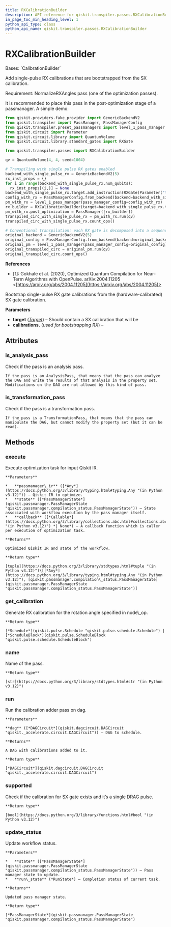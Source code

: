 ```yaml
---
title: RXCalibrationBuilder
description: API reference for qiskit.transpiler.passes.RXCalibrationBuilder
in_page_toc_min_heading_level: 1
python_api_type: class
python_api_name: qiskit.transpiler.passes.RXCalibrationBuilder
---
```


# RXCalibrationBuilder

<Class id="qiskit.transpiler.passes.RXCalibrationBuilder" isDedicatedPage={true} github="https://github.com/Qiskit/qiskit/tree/main/qiskit/transpiler/passes/calibration/rx_builder.py#L29-L138" signature="qiskit.transpiler.passes.RXCalibrationBuilder(*args, **kwargs)" modifiers="class">
  Bases: `CalibrationBuilder`

  Add single-pulse RX calibrations that are bootstrapped from the SX calibration.

  <Admonition title="Note" type="note">
    Requirement: NormalizeRXAngles pass (one of the optimization passes).
  </Admonition>

  It is recommended to place this pass in the post-optimization stage of a passmanager. A simple demo:

  ```python
  from qiskit.providers.fake_provider import GenericBackendV2
  from qiskit.transpiler import PassManager, PassManagerConfig
  from qiskit.transpiler.preset_passmanagers import level_1_pass_manager
  from qiskit.circuit import Parameter
  from qiskit.circuit.library import QuantumVolume
  from qiskit.circuit.library.standard_gates import RXGate

  from qiskit.transpiler.passes import RXCalibrationBuilder

  qv = QuantumVolume(4, 4, seed=1004)

  # Transpiling with single pulse RX gates enabled
  backend_with_single_pulse_rx = GenericBackendV2(5)
  rx_inst_props = {}
  for i in range(backend_with_single_pulse_rx.num_qubits):
    rx_inst_props[(i,)] = None
  backend_with_single_pulse_rx.target.add_instruction(RXGate(Parameter("theta")), rx_inst_props)
  config_with_rx = PassManagerConfig.from_backend(backend=backend_with_single_pulse_rx)
  pm_with_rx = level_1_pass_manager(pass_manager_config=config_with_rx)
  rx_builder = RXCalibrationBuilder(target=backend_with_single_pulse_rx.target)
  pm_with_rx.post_optimization = PassManager([rx_builder])
  transpiled_circ_with_single_pulse_rx = pm_with_rx.run(qv)
  transpiled_circ_with_single_pulse_rx.count_ops()

  # Conventional transpilation: each RX gate is decomposed into a sequence with two SX gates
  original_backend = GenericBackendV2(5)
  original_config = PassManagerConfig.from_backend(backend=original_backend)
  original_pm = level_1_pass_manager(pass_manager_config=original_config)
  original_transpiled_circ = original_pm.run(qv)
  original_transpiled_circ.count_ops()
  ```

  **References**

  *   \[1]: Gokhale et al. (2020), Optimized Quantum Compilation for Near-Term Algorithms with OpenPulse. arXiv:2004.11205 \<[https://arxiv.org/abs/2004.11205](https://arxiv.org/abs/2004.11205)>

  Bootstrap single-pulse RX gate calibrations from the (hardware-calibrated) SX gate calibration.

  **Parameters**

  *   **target** ([*Target*](qiskit.transpiler.Target "qiskit.transpiler.Target")) – Should contain a SX calibration that will be
  *   **calibrations.** (*used for bootstrapping RX*) –

  ## Attributes

  ### is\_analysis\_pass

  <Attribute id="qiskit.transpiler.passes.RXCalibrationBuilder.is_analysis_pass">
    Check if the pass is an analysis pass.

    If the pass is an AnalysisPass, that means that the pass can analyze the DAG and write the results of that analysis in the property set. Modifications on the DAG are not allowed by this kind of pass.
  </Attribute>

  ### is\_transformation\_pass

  <Attribute id="qiskit.transpiler.passes.RXCalibrationBuilder.is_transformation_pass">
    Check if the pass is a transformation pass.

    If the pass is a TransformationPass, that means that the pass can manipulate the DAG, but cannot modify the property set (but it can be read).
  </Attribute>

  ## Methods

  ### execute

  <Function id="qiskit.transpiler.passes.RXCalibrationBuilder.execute" github="https://github.com/Qiskit/qiskit/tree/main/qiskit/transpiler/basepasses.py#L189-L211" signature="execute(passmanager_ir, state, callback=None)">
    Execute optimization task for input Qiskit IR.

    **Parameters**

    *   **passmanager\_ir** ([*Any*](https://docs.python.org/3/library/typing.html#typing.Any "(in Python v3.12)")) – Qiskit IR to optimize.
    *   **state** ([*PassManagerState*](qiskit.passmanager.PassManagerState "qiskit.passmanager.compilation_status.PassManagerState")) – State associated with workflow execution by the pass manager itself.
    *   **callback** ([*Callable*](https://docs.python.org/3/library/collections.abc.html#collections.abc.Callable "(in Python v3.12)") *| None*) – A callback function which is caller per execution of optimization task.

    **Returns**

    Optimized Qiskit IR and state of the workflow.

    **Return type**

    [tuple](https://docs.python.org/3/library/stdtypes.html#tuple "(in Python v3.12)")\[[*Any*](https://docs.python.org/3/library/typing.html#typing.Any "(in Python v3.12)"), [qiskit.passmanager.compilation\_status.PassManagerState](qiskit.passmanager.PassManagerState "qiskit.passmanager.compilation_status.PassManagerState")]
  </Function>

  ### get\_calibration

  <Function id="qiskit.transpiler.passes.RXCalibrationBuilder.get_calibration" github="https://github.com/Qiskit/qiskit/tree/main/qiskit/transpiler/passes/calibration/rx_builder.py#L112-L138" signature="get_calibration(node_op, qubits)">
    Generate RX calibration for the rotation angle specified in node\_op.

    **Return type**

    [*Schedule*](qiskit.pulse.Schedule "qiskit.pulse.schedule.Schedule") | [*ScheduleBlock*](qiskit.pulse.ScheduleBlock "qiskit.pulse.schedule.ScheduleBlock")
  </Function>

  ### name

  <Function id="qiskit.transpiler.passes.RXCalibrationBuilder.name" github="https://github.com/Qiskit/qiskit/tree/main/qiskit/passmanager/base_tasks.py#L68-L70" signature="name()">
    Name of the pass.

    **Return type**

    [str](https://docs.python.org/3/library/stdtypes.html#str "(in Python v3.12)")
  </Function>

  ### run

  <Function id="qiskit.transpiler.passes.RXCalibrationBuilder.run" github="https://github.com/Qiskit/qiskit/tree/main/qiskit/transpiler/passes/calibration/base_builder.py#L54-L79" signature="run(dag)">
    Run the calibration adder pass on dag.

    **Parameters**

    **dag** ([*DAGCircuit*](qiskit.dagcircuit.DAGCircuit "qiskit._accelerate.circuit.DAGCircuit")) – DAG to schedule.

    **Returns**

    A DAG with calibrations added to it.

    **Return type**

    [*DAGCircuit*](qiskit.dagcircuit.DAGCircuit "qiskit._accelerate.circuit.DAGCircuit")
  </Function>

  ### supported

  <Function id="qiskit.transpiler.passes.RXCalibrationBuilder.supported" github="https://github.com/Qiskit/qiskit/tree/main/qiskit/transpiler/passes/calibration/rx_builder.py#L96-L110" signature="supported(node_op, qubits)">
    Check if the calibration for SX gate exists and it’s a single DRAG pulse.

    **Return type**

    [bool](https://docs.python.org/3/library/functions.html#bool "(in Python v3.12)")
  </Function>

  ### update\_status

  <Function id="qiskit.transpiler.passes.RXCalibrationBuilder.update_status" github="https://github.com/Qiskit/qiskit/tree/main/qiskit/transpiler/basepasses.py#L213-L221" signature="update_status(state, run_state)">
    Update workflow status.

    **Parameters**

    *   **state** ([*PassManagerState*](qiskit.passmanager.PassManagerState "qiskit.passmanager.compilation_status.PassManagerState")) – Pass manager state to update.
    *   **run\_state** (*RunState*) – Completion status of current task.

    **Returns**

    Updated pass manager state.

    **Return type**

    [*PassManagerState*](qiskit.passmanager.PassManagerState "qiskit.passmanager.compilation_status.PassManagerState")
  </Function>
</Class>

